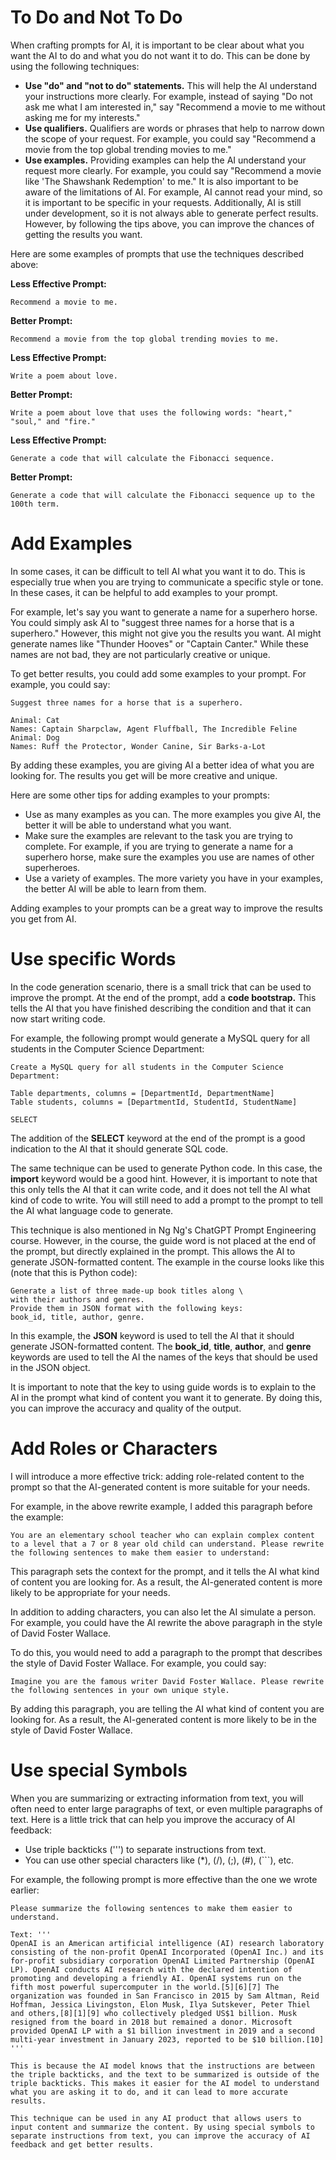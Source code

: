 # To Do and Not To Do

When crafting prompts for AI, it is important to be clear about what you want the AI to do and what you do not want it to do. This can be done by using the following techniques:

- **Use "do" and "not to do" statements.** This will help the AI understand your instructions more clearly. For example, instead of saying "Do not ask me what I am interested in," say "Recommend a movie to me without asking me for my interests."
- **Use qualifiers.** Qualifiers are words or phrases that help to narrow down the scope of your request. For example, you could say "Recommend a movie from the top global trending movies to me."
- **Use examples.** Providing examples can help the AI understand your request more clearly. For example, you could say "Recommend a movie like 'The Shawshank Redemption' to me."
  It is also important to be aware of the limitations of AI. For example, AI cannot read your mind, so it is important to be specific in your requests. Additionally, AI is still under development, so it is not always able to generate perfect results. However, by following the tips above, you can improve the chances of getting the results you want.

Here are some examples of prompts that use the techniques described above:

**Less Effective Prompt:**

`Recommend a movie to me.`

**Better Prompt:**

`Recommend a movie from the top global trending movies to me.`

**Less Effective Prompt:**

`Write a poem about love.`

**Better Prompt:**

`Write a poem about love that uses the following words: "heart," "soul," and "fire."`

**Less Effective Prompt:**

`Generate a code that will calculate the Fibonacci sequence.`

**Better Prompt:**

`Generate a code that will calculate the Fibonacci sequence up to the 100th term.`

# Add Examples

In some cases, it can be difficult to tell AI what you want it to do. This is especially true when you are trying to communicate a specific style or tone. In these cases, it can be helpful to add examples to your prompt.

For example, let's say you want to generate a name for a superhero horse. You could simply ask AI to "suggest three names for a horse that is a superhero." However, this might not give you the results you want. AI might generate names like "Thunder Hooves" or "Captain Canter." While these names are not bad, they are not particularly creative or unique.

To get better results, you could add some examples to your prompt. For example, you could say:

```
Suggest three names for a horse that is a superhero.

Animal: Cat
Names: Captain Sharpclaw, Agent Fluffball, The Incredible Feline
Animal: Dog
Names: Ruff the Protector, Wonder Canine, Sir Barks-a-Lot
```

By adding these examples, you are giving AI a better idea of what you are looking for. The results you get will be more creative and unique.

Here are some other tips for adding examples to your prompts:

- Use as many examples as you can. The more examples you give AI, the better it will be able to understand what you want.
- Make sure the examples are relevant to the task you are trying to complete. For example, if you are trying to generate a name for a superhero horse, make sure the examples you use are names of other superheroes.
- Use a variety of examples. The more variety you have in your examples, the better AI will be able to learn from them.

Adding examples to your prompts can be a great way to improve the results you get from AI.

# Use specific Words

In the code generation scenario, there is a small trick that can be used to improve the prompt. At the end of the prompt, add a **code bootstrap.** This tells the AI that you have finished describing the condition and that it can now start writing code.

For example, the following prompt would generate a MySQL query for all students in the Computer Science Department:

```
Create a MySQL query for all students in the Computer Science Department:

Table departments, columns = [DepartmentId, DepartmentName]
Table students, columns = [DepartmentId, StudentId, StudentName]

SELECT
```

The addition of the **SELECT** keyword at the end of the prompt is a good indication to the AI that it should generate SQL code.

The same technique can be used to generate Python code. In this case, the **import** keyword would be a good hint. However, it is important to note that this only tells the AI that it can write code, and it does not tell the AI what kind of code to write. You will still need to add a prompt to the prompt to tell the AI what language code to generate.

This technique is also mentioned in Ng Ng's ChatGPT Prompt Engineering course. However, in the course, the guide word is not placed at the end of the prompt, but directly explained in the prompt. This allows the AI to generate JSON-formatted content. The example in the course looks like this (note that this is Python code):

```
Generate a list of three made-up book titles along \
with their authors and genres.
Provide them in JSON format with the following keys:
book_id, title, author, genre.
```

In this example, the **JSON** keyword is used to tell the AI that it should generate JSON-formatted content. The **book_id**, **title**, **author**, and **genre** keywords are used to tell the AI the names of the keys that should be used in the JSON object.

It is important to note that the key to using guide words is to explain to the AI in the prompt what kind of content you want it to generate. By doing this, you can improve the accuracy and quality of the output.

# Add Roles or Characters

I will introduce a more effective trick: adding role-related content to the prompt so that the AI-generated content is more suitable for your needs.

For example, in the above rewrite example, I added this paragraph before the example:

`You are an elementary school teacher who can explain complex content to a level that a 7 or 8 year old child can understand. Please rewrite the following sentences to make them easier to understand:`

This paragraph sets the context for the prompt, and it tells the AI what kind of content you are looking for. As a result, the AI-generated content is more likely to be appropriate for your needs.

In addition to adding characters, you can also let the AI simulate a person. For example, you could have the AI rewrite the above paragraph in the style of David Foster Wallace.

To do this, you would need to add a paragraph to the prompt that describes the style of David Foster Wallace. For example, you could say:

`Imagine you are the famous writer David Foster Wallace. Please rewrite the following sentences in your own unique style.`

By adding this paragraph, you are telling the AI what kind of content you are looking for. As a result, the AI-generated content is more likely to be in the style of David Foster Wallace.

# Use special Symbols

When you are summarizing or extracting information from text, you will often need to enter large paragraphs of text, or even multiple paragraphs of text. Here is a little trick that can help you improve the accuracy of AI feedback:

- Use triple backticks (''') to separate instructions from text.
- You can use other special characters like (\*), (/), (;), (#), (```), etc.

For example, the following prompt is more effective than the one we wrote earlier:

```
Please summarize the following sentences to make them easier to understand.

Text: '''
OpenAI is an American artificial intelligence (AI) research laboratory consisting of the non-profit OpenAI Incorporated (OpenAI Inc.) and its for-profit subsidiary corporation OpenAI Limited Partnership (OpenAI LP). OpenAI conducts AI research with the declared intention of promoting and developing a friendly AI. OpenAI systems run on the fifth most powerful supercomputer in the world.[5][6][7] The organization was founded in San Francisco in 2015 by Sam Altman, Reid Hoffman, Jessica Livingston, Elon Musk, Ilya Sutskever, Peter Thiel and others,[8][1][9] who collectively pledged US$1 billion. Musk resigned from the board in 2018 but remained a donor. Microsoft provided OpenAI LP with a $1 billion investment in 2019 and a second multi-year investment in January 2023, reported to be $10 billion.[10]
'''

This is because the AI model knows that the instructions are between the triple backticks, and the text to be summarized is outside of the triple backticks. This makes it easier for the AI model to understand what you are asking it to do, and it can lead to more accurate results.

This technique can be used in any AI product that allows users to input content and summarize the content. By using special symbols to separate instructions from text, you can improve the accuracy of AI feedback and get better results.
```
